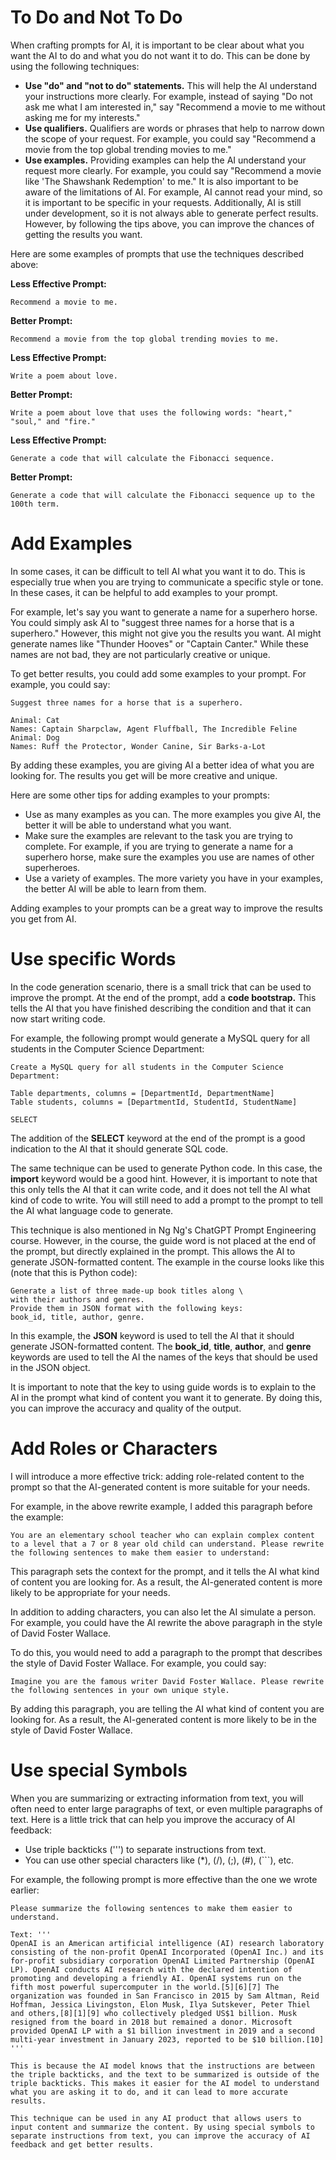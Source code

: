 # To Do and Not To Do

When crafting prompts for AI, it is important to be clear about what you want the AI to do and what you do not want it to do. This can be done by using the following techniques:

- **Use "do" and "not to do" statements.** This will help the AI understand your instructions more clearly. For example, instead of saying "Do not ask me what I am interested in," say "Recommend a movie to me without asking me for my interests."
- **Use qualifiers.** Qualifiers are words or phrases that help to narrow down the scope of your request. For example, you could say "Recommend a movie from the top global trending movies to me."
- **Use examples.** Providing examples can help the AI understand your request more clearly. For example, you could say "Recommend a movie like 'The Shawshank Redemption' to me."
  It is also important to be aware of the limitations of AI. For example, AI cannot read your mind, so it is important to be specific in your requests. Additionally, AI is still under development, so it is not always able to generate perfect results. However, by following the tips above, you can improve the chances of getting the results you want.

Here are some examples of prompts that use the techniques described above:

**Less Effective Prompt:**

`Recommend a movie to me.`

**Better Prompt:**

`Recommend a movie from the top global trending movies to me.`

**Less Effective Prompt:**

`Write a poem about love.`

**Better Prompt:**

`Write a poem about love that uses the following words: "heart," "soul," and "fire."`

**Less Effective Prompt:**

`Generate a code that will calculate the Fibonacci sequence.`

**Better Prompt:**

`Generate a code that will calculate the Fibonacci sequence up to the 100th term.`

# Add Examples

In some cases, it can be difficult to tell AI what you want it to do. This is especially true when you are trying to communicate a specific style or tone. In these cases, it can be helpful to add examples to your prompt.

For example, let's say you want to generate a name for a superhero horse. You could simply ask AI to "suggest three names for a horse that is a superhero." However, this might not give you the results you want. AI might generate names like "Thunder Hooves" or "Captain Canter." While these names are not bad, they are not particularly creative or unique.

To get better results, you could add some examples to your prompt. For example, you could say:

```
Suggest three names for a horse that is a superhero.

Animal: Cat
Names: Captain Sharpclaw, Agent Fluffball, The Incredible Feline
Animal: Dog
Names: Ruff the Protector, Wonder Canine, Sir Barks-a-Lot
```

By adding these examples, you are giving AI a better idea of what you are looking for. The results you get will be more creative and unique.

Here are some other tips for adding examples to your prompts:

- Use as many examples as you can. The more examples you give AI, the better it will be able to understand what you want.
- Make sure the examples are relevant to the task you are trying to complete. For example, if you are trying to generate a name for a superhero horse, make sure the examples you use are names of other superheroes.
- Use a variety of examples. The more variety you have in your examples, the better AI will be able to learn from them.

Adding examples to your prompts can be a great way to improve the results you get from AI.

# Use specific Words

In the code generation scenario, there is a small trick that can be used to improve the prompt. At the end of the prompt, add a **code bootstrap.** This tells the AI that you have finished describing the condition and that it can now start writing code.

For example, the following prompt would generate a MySQL query for all students in the Computer Science Department:

```
Create a MySQL query for all students in the Computer Science Department:

Table departments, columns = [DepartmentId, DepartmentName]
Table students, columns = [DepartmentId, StudentId, StudentName]

SELECT
```

The addition of the **SELECT** keyword at the end of the prompt is a good indication to the AI that it should generate SQL code.

The same technique can be used to generate Python code. In this case, the **import** keyword would be a good hint. However, it is important to note that this only tells the AI that it can write code, and it does not tell the AI what kind of code to write. You will still need to add a prompt to the prompt to tell the AI what language code to generate.

This technique is also mentioned in Ng Ng's ChatGPT Prompt Engineering course. However, in the course, the guide word is not placed at the end of the prompt, but directly explained in the prompt. This allows the AI to generate JSON-formatted content. The example in the course looks like this (note that this is Python code):

```
Generate a list of three made-up book titles along \
with their authors and genres.
Provide them in JSON format with the following keys:
book_id, title, author, genre.
```

In this example, the **JSON** keyword is used to tell the AI that it should generate JSON-formatted content. The **book_id**, **title**, **author**, and **genre** keywords are used to tell the AI the names of the keys that should be used in the JSON object.

It is important to note that the key to using guide words is to explain to the AI in the prompt what kind of content you want it to generate. By doing this, you can improve the accuracy and quality of the output.

# Add Roles or Characters

I will introduce a more effective trick: adding role-related content to the prompt so that the AI-generated content is more suitable for your needs.

For example, in the above rewrite example, I added this paragraph before the example:

`You are an elementary school teacher who can explain complex content to a level that a 7 or 8 year old child can understand. Please rewrite the following sentences to make them easier to understand:`

This paragraph sets the context for the prompt, and it tells the AI what kind of content you are looking for. As a result, the AI-generated content is more likely to be appropriate for your needs.

In addition to adding characters, you can also let the AI simulate a person. For example, you could have the AI rewrite the above paragraph in the style of David Foster Wallace.

To do this, you would need to add a paragraph to the prompt that describes the style of David Foster Wallace. For example, you could say:

`Imagine you are the famous writer David Foster Wallace. Please rewrite the following sentences in your own unique style.`

By adding this paragraph, you are telling the AI what kind of content you are looking for. As a result, the AI-generated content is more likely to be in the style of David Foster Wallace.

# Use special Symbols

When you are summarizing or extracting information from text, you will often need to enter large paragraphs of text, or even multiple paragraphs of text. Here is a little trick that can help you improve the accuracy of AI feedback:

- Use triple backticks (''') to separate instructions from text.
- You can use other special characters like (\*), (/), (;), (#), (```), etc.

For example, the following prompt is more effective than the one we wrote earlier:

```
Please summarize the following sentences to make them easier to understand.

Text: '''
OpenAI is an American artificial intelligence (AI) research laboratory consisting of the non-profit OpenAI Incorporated (OpenAI Inc.) and its for-profit subsidiary corporation OpenAI Limited Partnership (OpenAI LP). OpenAI conducts AI research with the declared intention of promoting and developing a friendly AI. OpenAI systems run on the fifth most powerful supercomputer in the world.[5][6][7] The organization was founded in San Francisco in 2015 by Sam Altman, Reid Hoffman, Jessica Livingston, Elon Musk, Ilya Sutskever, Peter Thiel and others,[8][1][9] who collectively pledged US$1 billion. Musk resigned from the board in 2018 but remained a donor. Microsoft provided OpenAI LP with a $1 billion investment in 2019 and a second multi-year investment in January 2023, reported to be $10 billion.[10]
'''

This is because the AI model knows that the instructions are between the triple backticks, and the text to be summarized is outside of the triple backticks. This makes it easier for the AI model to understand what you are asking it to do, and it can lead to more accurate results.

This technique can be used in any AI product that allows users to input content and summarize the content. By using special symbols to separate instructions from text, you can improve the accuracy of AI feedback and get better results.
```
